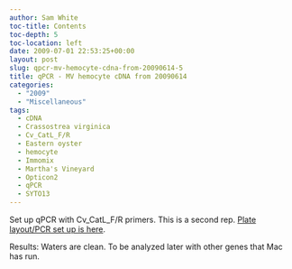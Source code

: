 ```yaml
---
author: Sam White
toc-title: Contents
toc-depth: 5
toc-location: left
date: 2009-07-01 22:53:25+00:00
layout: post
slug: qpcr-mv-hemocyte-cdna-from-20090614-5
title: qPCR - MV hemocyte cDNA from 20090614
categories:
  - "2009"
  - "Miscellaneous"
tags:
  - cDNA
  - Crassostrea virginica
  - Cv_CatL_F/R
  - Eastern oyster
  - hemocyte
  - Immomix
  - Martha's Vineyard
  - Opticon2
  - qPCR
  - SYTO13
---
```


Set up qPCR with Cv_CatL_F/R primers. This is a second rep. [Plate layout/PCR set up is here](https://eagle.fish.washington.edu/Arabidopsis/Notebook%20Workup%20Files/20090701-02.jpg).

Results: Waters are clean. To be analyzed later with other genes that Mac has run.
